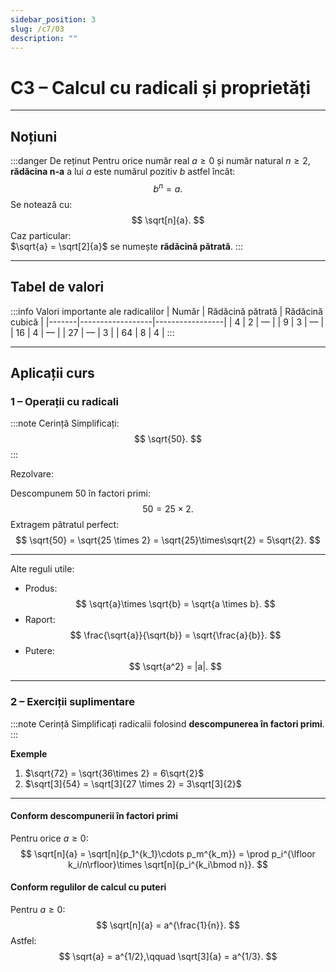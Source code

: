 ```yaml
---
sidebar_position: 3
slug: /c7/03
description: ""
---
```


# C3 – Calcul cu radicali și proprietăți

---

## Noțiuni

:::danger De reținut
Pentru orice număr real $a \ge 0$ și număr natural $n \ge 2$, **rădăcina n-a** a lui $a$ este numărul pozitiv $b$ astfel încât:
$$
b^n = a.
$$
Se notează cu:
$$
\sqrt[n]{a}.
$$
Caz particular:  
$\sqrt{a} = \sqrt[2]{a}$ se numește **rădăcină pătrată**.
:::

---

## Tabel de valori

:::info Valori importante ale radicalilor
| Număr | Rădăcină pătrată | Rădăcină cubică |
|-------|------------------|-----------------|
| $4$   | $2$             | —               |
| $9$   | $3$             | —               |
| $16$  | $4$             | —               |
| $27$  | —               | $3$             |
| $64$  | $8$             | $4$             |
:::

---

## Aplicații curs

### 1 – Operații cu radicali

:::note Cerință
Simplificați:
$$
\sqrt{50}.
$$
:::

Rezolvare:

Descompunem 50 în factori primi:
$$
50 = 25 \times 2.
$$
Extragem pătratul perfect:
$$
\sqrt{50} = \sqrt{25 \times 2} = \sqrt{25}\times\sqrt{2} = 5\sqrt{2}.
$$

---

Alte reguli utile:
- Produs:
$$
\sqrt{a}\times \sqrt{b} = \sqrt{a \times b}.
$$
- Raport:
$$
\frac{\sqrt{a}}{\sqrt{b}} = \sqrt{\frac{a}{b}}.
$$
- Putere:
$$
\sqrt{a^2} = |a|.
$$

---

### 2 – Exerciții suplimentare

:::note Cerință
Simplificați radicalii folosind **descompunerea în factori primi**.
:::

**Exemple**
1. $\sqrt{72} = \sqrt{36\times 2} = 6\sqrt{2}$
2. $\sqrt[3]{54} = \sqrt[3]{27 \times 2} = 3\sqrt[3]{2}$

---

#### Conform descompunerii în factori primi

Pentru orice $a\ge0$:
$$
\sqrt[n]{a} = \sqrt[n]{p_1^{k_1}\cdots p_m^{k_m}} =
\prod p_i^{\lfloor k_i/n\rfloor}\times \sqrt[n]{p_i^{k_i\bmod n}}.
$$

#### Conform regulilor de calcul cu puteri

Pentru $a\ge0$:
$$
\sqrt[n]{a} = a^{\frac{1}{n}}.
$$
Astfel:
$$
\sqrt{a} = a^{1/2},\qquad \sqrt[3]{a} = a^{1/3}.
$$
